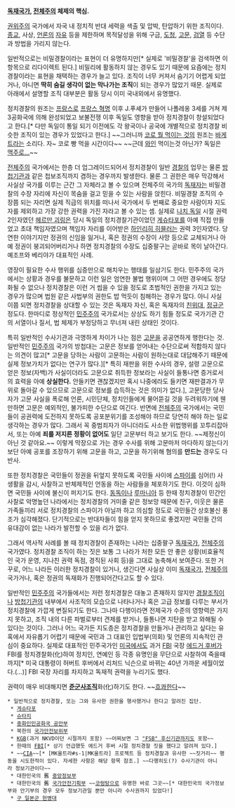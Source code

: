 '''[[독재]]국가, [[전체주의]] 체제의 핵심.'''  

[[권위주의]] 국가에서 자국 내 정치적 반대 세력을 색출 및 압박, 탄압하기 위한 조직이다. [[종교]], 사상, [[언론]]의 [[자유]] 등을 제한하며 목적달성을 위해 구금, [[도청]], [[고문]], [[검열]] 등 수단과 방법을 가리지 않는다.

일반적으로는 비밀경찰이라는 표현이 더 유명하지만[* 실제로 '비밀경찰'을 검색하면 이 항목으로 리다이렉트 된다.] 비밀리에 활동하지 않는 경우도 있기 때문에 요즘에는 정치경찰이라는 표현을 채택하는 경우가 늘고 있다. 조직이 너무 커져서 숨기기 어렵게 되었거나, 아니면 '''딱히 숨길 생각이 없는 막나가는 조직'''이 되는 경우가 많았기 때문. 실제로 아래에서 설명할 조직 대부분은 활동 당시 이미 국내외에서 유명했다.

정치경찰의 원조는 [[프랑스]]로 [[프랑스 혁명]] 이후 J.푸셰가 만들어 나폴레옹 3세를 거쳐 제3공화국에 의해 완성되었고 보불전쟁 이후 독일도 영향을 받아 정치경찰이 창설되었다고 한다.[* 다만 독일이 통일 되기 이전에도 각 왕국이나 공국에 개별적으로 정치경찰 비슷한 조직이 있는 경우가 있었다고 한다.] ~~그러니까 [[코렁탕|코로 뭘 먹이는 것]]의 원조는 [[바게트]]라는 소리다. 자~ 코로 빵 먹을 시간이다~~ ~~근데 [[와인]] 먹이는것 아닌가? 독일은 [[게슈타포|맥주로...]]~~ 

[[전체주의]] 국가에서는 한층 더 업그레이드되어서 정치경찰이 일반 [[경찰]]의 업무는 물론 [[방첩기관]]과 같은 첩보조직까지 겸하는 경우까지 발생한다. 물론 그 권한은 매우 막강해서 사실상 국가를 이루는 근간 그 자체라고 볼 수 있으며 전체주의 국가의 [[독재자]]는 비밀경찰의 수장 자리에 자신이 목숨을 걸고 믿을 수 있는 사람을 앉힌다. 비밀경찰 조직의 수장쯤 되는 자리면 실제 직급의 위치를 떠나서 국가에서 두 번째로 중요한 사람이자 지도자를 제외하고 가장 강한 권력을 가진 자라고 볼 수 있는 셈. 실제로 [[나치 독일]] 시절 권력 2인자였던 [[헤르만 괴링]]은 당시 독일의 정치경찰기관이었던 [[게슈타포]]를 아예 직접 만들었고 초대 책임자였으며 책임자 자리를 이어받은 [[하인리히 히믈러]]는 권력 3인자였다. 당연한 이야기지만 정권의 신임을 잃거나, 혹은 정권의 수장이 사망 등으로 교체되거나 아예 정권이 붕괴되어버리거나 하면 정치경찰의 수장도 십중팔구는 곧바로 목이 날아간다. 예조프와 베리야가 대표적인 사례.

영장이 필요한 수사 행위를 심증만으로 해치우는 행태를 일삼기도 한다. 민주주의 국가에서는 상황과 경우를 불문하고 이런 일은 엄연한 불법 행위이며 그 어떤 경우에도 정당화될 수 없으나 정치경찰은 이런 거 씹을 수 있을 정도로 초법적인 권한을 가지고 있는 경우가 많으며 법원 같은 사법부의 권한도 밥 먹듯이 침해하는 경우가 많다. 아니 사실 이쯤 되면 정치경찰을 상대할 수 있는 것은 독재자 자신, 혹은 독재자의 [[친위대]], [[군대|정규군]] 정도다. 한마디로 정상적인 [[민주주의]] 국가로서는 상상도 하기 힘들 정도로 국가기관 간의 서열이나 질서, 법 체제가 부정당하고 무너져 내린 상태인 것이다.

특히 일반적인 수사기관과 극명하게 차이가 나는 점은 [[고문]]을 공공연하게 행한다는 것. 일반적인 [[민주주의]] 국가의 방첩대는 고문은 정보를 얻어내는 수단으로써 적합하지 않다는 의견이 많고[* 고문을 당하는 사람이 고문하는 사람이 원하는대로 대답해주기 때문에 실제 정보가치가 없다는 연구가 많다.][* 특히 재판을 위한 수사의 경우, 설령 고문으로 얻은 정보(자백)가 사실이더라도 고문으로 취득한 정보라는 사실이 들통나면 증거로서의 효력을 아예 '''상실한다.''' 안들키면 괜찮겠지만 혹시 나중에라도 들키면 재판결과가 무위로 돌아갈 수 있으므로 고문으로 정보를 습득하는 것은 의미가 없다.], 고문당한 당사자가 고문 사실을 폭로해 언론, 시민단체, 정치인들에게 물어뜯길 것을 두려워하기에 웬만하면 고문은 예외적인, 불가피한 수단으로 여긴다. 반면에 [[전체주의]] 국가에서는 국민들이 공권력에 도전하지 못하도록 공포분위기를 조성해야 하므로 당연히 해야 하는 일로 생각하는 경우가 많다. 그래서 꼭 중범죄자가 아니더라도 사소한 위법행위를 꼬투리잡아서, 또는 아예 '''죄를 저지른 정황이 없어도''' 일단 고문부터 하고 보기도 한다. ~~제정신이 아닌 것 같아요.~~ 이렇게 막장으로 가는 경우 수사를 위해 고문마저 마다하지 않는다기보단 아예 공포를 조장하기 위해 고문을 하고, 고문을 하기위해 혐의를 '''만드는''' 경우도 다반사.

또한 정치경찰은 국민들이 정권을 뒤엎지 못하도록 국민들 사이에 [[스파이]]를 심어(!) 사생활을 감시, 사찰하고 반체제적인 언동을 하는 사람들을 체포하기도 한다. 이것이 심하면 국민들 사이에 불신이 퍼지기도 한다. [[동독]]이나 [[루마니아]] 등 한때 정치경찰이 민간인 사찰로 악명높던 나라에서는 정치경찰의 거미줄 같은 정보망 때문에 친구, 이웃은 물론 가족들끼리 서로 정치경찰의 스파이가 아닐까 하고 의심할 정도로 국민들간 상호불신 풍조가 심각해졌다. 단기적으로는 반대자들이 힘을 얻지 못하므로 좋겠지만 국민들 간의 유대감이 없는 나라가 발전할 수 있을 리가 없다. 

그래서 역사적 사례를 볼 때 정치경찰이 존재하는 나라는 십중팔구 [[독재]]국가, [[전체주의]] 국가였다. 정치경찰 조직이 하는 짓은 보통 그 나라가 처한 모든 안 좋은 상황(비효율적인 국가 운영, 지나친 권력 독점, 경직된 사회 등)을 그대로 농축해서 보여준다. 또한 거꾸로, 어느 나라든 이러한 정치경찰이 있거나, 생긴다면 사실상 이미 [[독재]]국가, [[전체주의]] 국가거나, 혹은 정권의 독재화가 진행되어간다고도 할 수 있다. 

일반적인 [[민주주의]] 국가들에서는 저런 정치경찰은 대놓고 존재하지 않지만 [[경찰]]조직이나 [[방첩기관]]의 내부에서 사조직의 모습으로 나타나거나 혹은 고급 정보를 다루는 부서가 정치경찰에 가깝게 변질되기도 한다. 그나마 다행이라면 전제국가 수준의 영향력은 가지지 못하고, 조직 내의 다른 파벌로부터 견제를 받거나, 들통나면 지탄을 받고 와해될 수 있다는 것이다. 그러나 어느 국가든 지도층은 정치경찰을 만들거나 관리하고 싶다는 유혹에서 자유롭기 어렵기 때문에 국민과 그 대표인 입법부(의회) 및 언론의 지속적인 관심이 중요하다. 실제로 대표적인 민주국가인 [[미국]]에서도 과거 [[FBI]] 국장 [[에드거 후버]]가 FBI를 정치경찰화(化)하여 정치인, 연예인 등 각종 유명인을 무단으로 사찰하여 죽을때까지[* 미국 대통령이 허버트 후버에서 리처드 닉슨으로 바뀌는 40년 가까운 세월이었다.(...)] FBI 국장 자리를 차지하고 독재적 권력을 누리기도 했다.

권력이 매우 비대해지면 '''[[준군사조직]]'''화(化)하기도 한다. ~~[[흐콰]]한다~~

 * 일반적으로 정치경찰, 또는 그와 유사한 권한을 행사했거나 한다고 알려진 집단.
  * [[게슈타포]]
  * [[슈타지]]
  * [[중화인민공화국 공안부]]
  * 북한의 [[국가안전보위부]]
  * [[KGB#s-1|KGB]](과거 NKVD이던 시절까지 포함) ~~어찌보면 그 [["FSB" 후신기관]]까지도 포함~~
  * 한때의 [[FBI]][* 상기 언급했듯 에드거 후버 시절 정치경찰 짓을 했다고 알려져 있다.]
  * ~~[[CIA]]~~[* [MK울트라#s-1|MK울트라] 프로젝트 등 정치경찰과 유사한 ~~짓거리~~ 행동을 시도한적이 있다. 자세한 사항은 해당 항목 참조.] ~~다행히도(?) 수사기관이 아니라 정보기관이다~~
  * 대한민국의 舊 [[중앙정보부]]
  * 대한민국의 舊 [[국가안전기획부]] ~~[[코렁탕]]으로 유명한 바로 그곳~~[* 대한민국의 국가정보부와 안기부의 경우 모두 정보기관일 뿐만 아니라 수사권까지 있었다!]
  * [[국가 헌병대#s-5.4|구 일본군 헌병대]]
